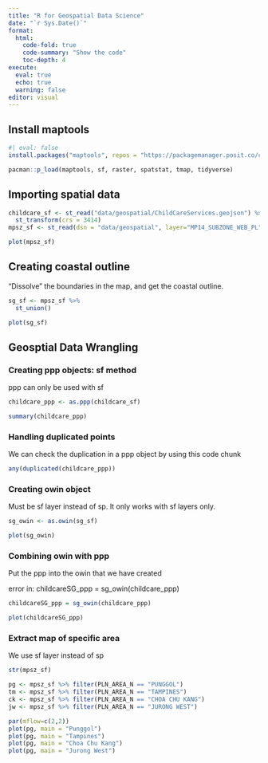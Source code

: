 ```yaml
---
title: "R for Geospatial Data Science"
date: "`r Sys.Date()`"
format: 
  html: 
    code-fold: true
    code-summary: "Show the code"
    toc-depth: 4
execute:
  eval: true
  echo: true
  warning: false
editor: visual
---
```


## Install maptools

```r
#| eval: false
install.packages("maptools", repos = "https://packagemanager.posit.co/cran/2023-10-13")
```

```r
pacman::p_load(maptools, sf, raster, spatstat, tmap, tidyverse)
```

## Importing spatial data

```r
childcare_sf <- st_read("data/geospatial/ChildCareServices.geojson") %>%
  st_transform(crs = 3414)
mpsz_sf <- st_read(dsn = "data/geospatial", layer="MP14_SUBZONE_WEB_PL")
```
```r
plot(mpsz_sf)
```
## Creating coastal outline
"Dissolve" the boundaries in the map, and get the coastal outline.

```r
sg_sf <- mpsz_sf %>%
  st_union()
```

```r
plot(sg_sf)
```
## Geosptial Data Wrangling

### Creating ppp objects: sf method

ppp can only be used with sf 

```r
childcare_ppp <- as.ppp(childcare_sf)
```

```r
summary(childcare_ppp)
```
### Handling duplicated points

We can check the duplication in a ppp object by using this code chunk

```r
any(duplicated(childcare_ppp))
```
### Creating owin object 

Must be sf layer instead of sp. It only works with sf layers only.

```r
sg_owin <- as.owin(sg_sf)
```

```r
plot(sg_owin)
```

### Combining owin with ppp

Put the ppp into the owin that we have created

error in: childcareSG_ppp = sg_owin(childcare_ppp)

```r
childcareSG_ppp = sg_owin(childcare_ppp)
```

```r
plot(childcareSG_ppp)
```

### Extract map of specific area

We use sf layer instead of sp

```r
str(mpsz_sf)
```

```r
pg <- mpsz_sf %>% filter(PLN_AREA_N == "PUNGGOL")
tm <- mpsz_sf %>% filter(PLN_AREA_N == "TAMPINES")
ck <- mpsz_sf %>% filter(PLN_AREA_N == "CHOA CHU KANG")
jw <- mpsz_sf %>% filter(PLN_AREA_N == "JURONG WEST")

```
```r
par(mflow=c(2,2))
plot(pg, main = "Punggol")
plot(pg, main = "Tampines")
plot(pg, main = "Choa Chu Kang")
plot(pg, main = "Jurong West")
```
